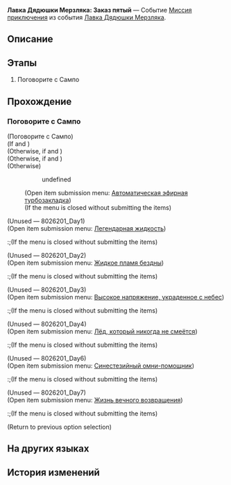 {{Дополнить|Диалоги.}}
{{Миссия Инфобокс
|id              = 8026205
|Название        = 
|Изображение     = Миссия Освоения Лавка Дядюшки Мерзляка Заказ пятый.png
|Тип             = Миссия приключения
|События         = Лавка Дядюшки Мерзляка
|Глава           = 
|Условия         = Завершена [[Миссия приключения]] ''[[Лавка Дядюшки Мерзляка: Заказ четвёртый]]''
|Персонажи       = Первопроходец; Сампо
|СтартЛокация    = Административный район
|Мир             = Ярило-VI
|Локации         = Административный район
|Предыдущая      = Лавка Дядюшки Мерзляка: Заказ четвёртый
|Следующая       = Лавка Дядюшки Мерзляка: Заказ шестой
|Награды         = Кредиты*1 000
}}
'''Лавка Дядюшки Мерзляка: Заказ пятый''' — Событие [[Миссия приключения]] из события [[Лавка Дядюшки Мерзляка]].

==Описание==
{{Описание|<!--официальное описание из Перекрёстка судеб-->}}

==Этапы==
# Поговорите с Сампо

==Прохождение==
{{Дополнить}}

===Поговорите с Сампо===
{{Описание миссии|локация=Административный район|Сампо собирается добавить новые сокровища на полки... Но для этого ему нужна ваша помощь.}}
{{Диалог Начало}}

;(Поговорите с Сампо)
;(If {{cx}}<!--SubMission Finish: 802620103--> and {{cx}}<!--SubMission not Finish: 802620201-->)
:<!--Unknown TalkSentence: 802620501-->
:<!--Unknown TalkSentence: 802620502-->
;(Otherwise, if {{cx}}<!--SubMission Finish: 802620203--> and {{cx}}<!--SubMission not Finish: 802620301-->)
:<!--Unknown TalkSentence: 802620901-->
;(Otherwise, if {{cx}}<!--SubMission Finish: 802620303--> and {{cx}}<!--SubMission not Finish: 802620401-->)
:<!--Unknown TalkSentence: 802621301-->
;(Otherwise)
:<!--Unknown TalkSentence: 802621801-->
::{{Диалог|Стрелка}} undefined
:;(Open item submission menu&colon; [[Mr. Cold Feet's Pop-Up Shop/Product Plan#Автоматическая эфирная турбозакладка|Автоматическая эфирная турбозакладка]])
:;(If the menu is closed without submitting the items)
:<!--Unknown TalkSentence: 802620101-->

;(Unused &mdash; 8026201_Day1)
;(Open item submission menu&colon; [[Mr. Cold Feet's Pop-Up Shop/Product Plan#Легендарная жидкость|Легендарная жидкость]])
:;(If the menu is closed without submitting the items)
:<!--Unknown TalkSentence: 802620101-->

;(Unused &mdash; 8026201_Day2)
;(Open item submission menu&colon; [[Mr. Cold Feet's Pop-Up Shop/Product Plan#Жидкое пламя бездны|Жидкое пламя бездны]])
:;(If the menu is closed without submitting the items)
:<!--Unknown TalkSentence: 802620101-->

;(Unused &mdash; 8026201_Day3)
;(Open item submission menu&colon; [[Mr. Cold Feet's Pop-Up Shop/Product Plan#Высокое напряжение, украденное с небес|Высокое напряжение, украденное с небес]])
:;(If the menu is closed without submitting the items)
:<!--Unknown TalkSentence: 802620101-->

;(Unused &mdash; 8026201_Day4)
;(Open item submission menu&colon; [[Mr. Cold Feet's Pop-Up Shop/Product Plan#Лёд, который никогда не смеётся|Лёд, который никогда не смеётся]])
:;(If the menu is closed without submitting the items)
:<!--Unknown TalkSentence: 802620101-->

;(Unused &mdash; 8026201_Day6)
;(Open item submission menu&colon; [[Mr. Cold Feet's Pop-Up Shop/Product Plan#Синестезийный омни-помощник|Синестезийный омни-помощник]])
:;(If the menu is closed without submitting the items)
:<!--Unknown TalkSentence: 802620101-->

;(Unused &mdash; 8026201_Day7)
;(Open item submission menu&colon; [[Mr. Cold Feet's Pop-Up Shop/Product Plan#Жизнь вечного возвращения|Жизнь вечного возвращения]])
:;(If the menu is closed without submitting the items)
:<!--Unknown TalkSentence: 802620101-->
<!--Unknown TalkSentence: 802622001-->
;(Return to previous option selection)
{{Диалог Конец}}

==На других языках==
{{На других языках
|en   = Mr. Cold Feet's Pop-Up Shop: Transaction 5
|zhs  = 寒腿叔叔的小店·第五单
|zht  = 寒腿叔叔的小店•第五單
|ja   = コールドフットマート・第5回
|ko   = 춥다리 아저씨의 가게·5차 주문
|es   = Tienda del Sr. Pies Fríos: Pedido 5
|fr   = Boutique de monsieur Patfroide - Transaction 5
|ru   = Лавка Дядюшки Мерзляка: Заказ пятый
|th   = ร้านคุณชายขาแข็ง: รายการที่ 5
|vi   = Tiệm Quý Ngài Chân Lạnh - Đơn Hàng 5
|de   = Herr Kaltfuß’ Laden: Transaktion 5
|id   = Toko Tuan Kaki Dingin: Transaksi 5
|pt   = Loja do Sr. Pé-Frio: Transação 5
}}

==История изменений==
{{История изменений|2.7}}
